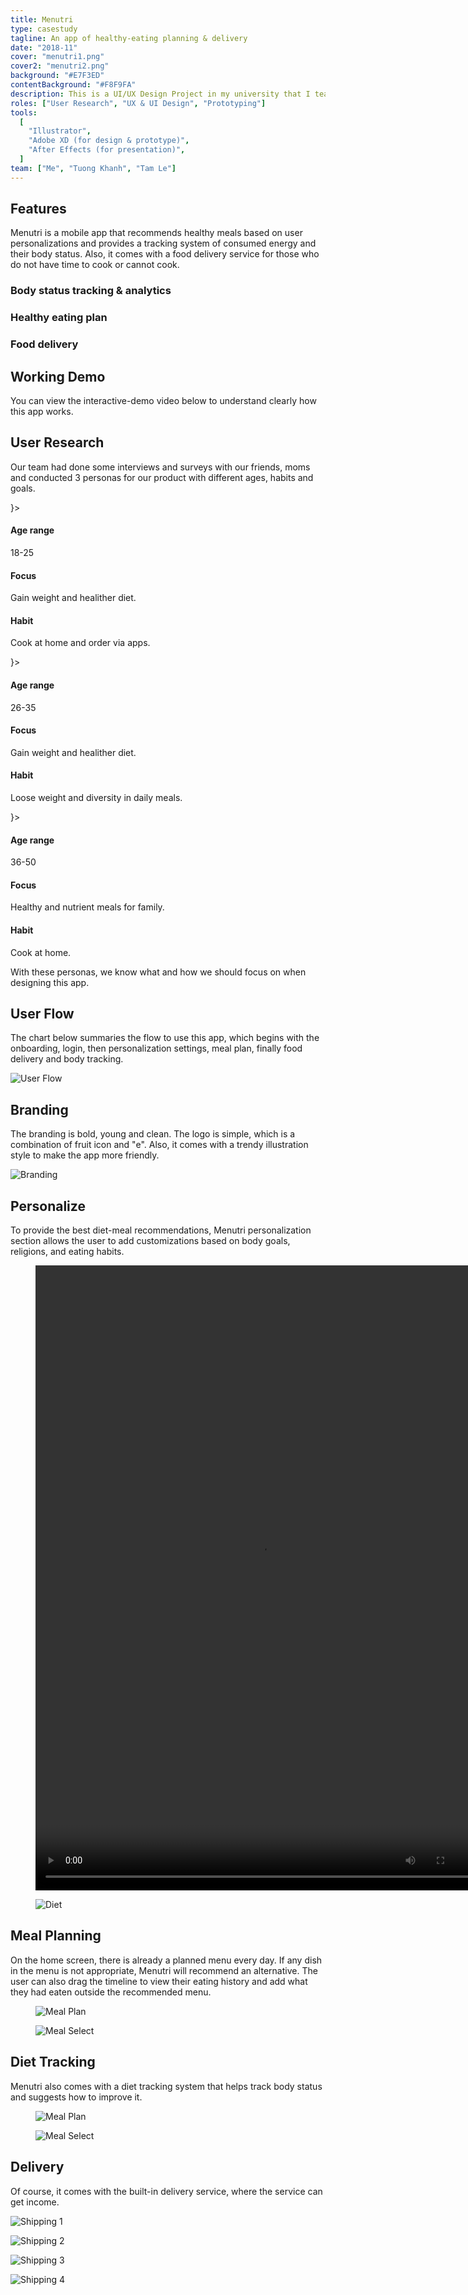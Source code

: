```yaml
---
title: Menutri
type: casestudy
tagline: An app of healthy-eating planning & delivery
date: "2018-11"
cover: "menutri1.png"
cover2: "menutri2.png"
background: "#E7F3ED"
contentBackground: "#F8F9FA"
description: This is a UI/UX Design Project in my university that I teamed up with 2 others to create a prototype for an app of healthy-eating planning & delivery.
roles: ["User Research", "UX & UI Design", "Prototyping"]
tools:
  [
    "Illustrator",
    "Adobe XD (for design & prototype)",
    "After Effects (for presentation)",
  ]
team: ["Me", "Tuong Khanh", "Tam Le"]
---
```


## Features

Menutri is a mobile app that recommends healthy meals based on user personalizations and provides a tracking system of consumed energy and their body status. Also, it comes with a food delivery service for those who do not have time to cook or cannot cook.

<Grid>
  <Col spanMd="4">
  <EmojiBox emoji="💪">

  ### Body status tracking & analytics
  
  </EmojiBox>
  </Col>
  <Col spanMd="4">
  <EmojiBox emoji="🍽">

  ### Healthy eating plan

  </EmojiBox>
  </Col>
  <Col spanMd="4">
  <EmojiBox emoji="🚴‍♂️">

  ### Food delivery

  </EmojiBox>
  </Col>
</Grid>

## Working Demo

You can view the interactive-demo video below to understand clearly how this app works.

<FullWidth><Box><Vimeo id="341094479" /></Box></FullWidth>

## User Research

Our team had done some interviews and surveys with our friends, moms and conducted 3 personas for our product with different ages, habits and goals.

<Grid>
<Col spanMd="6" spanLg="4">
<Persona name="Tuan - Student" image={<Image src="/menutri/persona-1.jpg" alt="Persona 1" width="1024" height="566" />}>

  #### Age range

  18-25

  #### Focus

  Gain weight and healither diet.

  #### Habit

  Cook at home and order via apps.

</Persona>
</Col>
<Col spanMd="6" spanLg="4">
<Persona name="Lan - Officer" image={<Image src="/menutri/persona-2.jpg" alt="Persona 2" width="1024" height="566" />}>

  #### Age range

  26-35

  #### Focus

  Gain weight and healither diet.

  #### Habit

  Loose weight and diversity in daily meals.

</Persona>
</Col>
<Col spanMd="12" spanLg="4">
<Persona name="Huong - Housewife" image={<Image src="/menutri/persona-3.jpg" alt="Persona 1" width="1024" height="566" />}>

#### Age range

36-50

#### Focus

Healthy and nutrient meals for family.

#### Habit

Cook at home.

</Persona>
</Col>
</Grid>

With these personas, we know what and how we should focus on when designing this app.

## User Flow

The chart below summaries the flow to use this app, which begins with the onboarding, login, then personalization settings, meal plan, finally food delivery and body tracking.

<FullWidth>

![User Flow](flow.png)

</FullWidth>

## Branding

The branding is bold, young and clean. The logo is simple, which is a combination of fruit icon and "e". Also, it comes with a trendy illustration style to make the app more friendly.

<FullWidth>

![Branding](branding.png)

</FullWidth>

## Personalize

To provide the best diet-meal recommendations, Menutri personalization section allows the user to add customizations based on body goals, religions, and eating habits.

<FullWidth>

<Grid>
<Col spanMd="6">

<Figure caption="The user can input their current height and weight.">

<Video src="measurementandgoal.mp4" width="720" height="1000"></Video>

</Figure>

</Col>
<Col spanMd="6">
<Figure caption="The religion-based food recommendation is available too.">

![Diet](test/diet.png)

</Figure>

</Col>
</Grid>

</FullWidth>

## Meal Planning

On the home screen, there is already a planned menu every day. If any dish in the menu is not appropriate, Menutri will recommend an alternative. The user can also drag the timeline to view their eating history and add what they had eaten outside the recommended menu.

<FullWidth>

<Grid>
<Col spanMd="6">

<Figure caption="Homescreen - Recommeded meal plan">

![Meal Plan](test/meal-plan.png)

</Figure>

</Col>
<Col spanMd="6">

<Figure caption="Meal selector - 3 methods: Recipe, Order, Input">

![Meal Select](test/meal-select.png)

</Figure>

</Col>
</Grid>

</FullWidth>

## Diet Tracking

Menutri also comes with a diet tracking system that helps track body status and suggests how to improve it.

<Grid>
<Col spanMd="6">

<Figure caption="Diet tracking - Nutrient (Carbs, Fat, Protein)">

![Meal Plan](test/diet-tracking-nutrient.png)

</Figure>

</Col>
<Col spanMd="6">

<Figure caption="Diet tracking - Weight">

![Meal Select](test/diet-tracking-weight.png)

</Figure>

</Col>
</Grid>

## Delivery

Of course, it comes with the built-in delivery service, where the service can get income.

<Grid>
<Col spanMd="6">

![Shipping 1](test/shipping-1.png)

</Col>
<Col spanMd="6">

![Shipping 2](test/shipping-2.png)

</Col>
<Col spanMd="6">

![Shipping 3](test/shipping-3.png)

</Col>
<Col spanMd="6">

![Shipping 4](test/shipping-4.png)

</Col>
</Grid>
